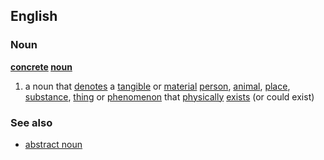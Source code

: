==English==
===Noun===
'''[[concrete]] [[noun]]'''
# a noun that [[denote]]s a [[tangible]] or [[material]] [[person]], [[animal]], [[place]], [[substance]], [[thing]] or [[phenomenon]] that [[physically]] [[exist]]s (or could exist)
===See also===
* [[abstract noun]]